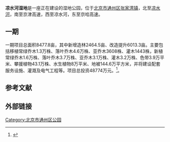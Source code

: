 '''凉水河湿地'''是一座正在建设的湿地公园，位于[[北京市|北京市]][[通州区_(北京市)|通州区]][[张家湾镇_(北京市)|张家湾镇]]，北至[[凉水河|凉水河]]，南至京津高速，西至凉水河，东至京哈高速。

==一期==

一期项目总面积8477.8亩，其中新增造林2464.5亩、改造提升6013.3亩。主要包括移植常绿乔木1.3万株、落叶乔木4.6万株、亚乔木3608株、灌木1443株，新植常绿乔木1.6万株、落叶乔木3.7万株、亚乔木3.1万株、灌木3.2万株、色带3.9万平米、攀援植物43.1万株、水生植物8万平米、地被144.6万平方米，并将建设配套服务设施、灌溉及电气工程等。项目总投资48774万元。<ref>{{cite web |author1=通州区发展改革委|title=关于凉水河湿地建设工程（一期）实施方案的批复|url=http://zhengfu.bjtzh.gov.cn/bjtz/xxfb/202008/1310301.shtml}}</ref>。

==参考文献==
{{reflist}}

==外部链接==

{{北京城市副中心|state = collapsed}}
[[Category:北京市通州区公园|Category:北京市通州区公园]]
